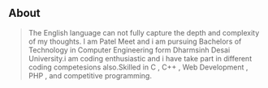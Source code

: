 ## About

> The English language can not fully capture the depth and complexity of my thoughts. 
I am Patel Meet and i am pursuing Bachelors of Technology in Computer Engineering form Dharmsinh Desai University.i am coding enthusiastic and i have take part in different coding competesions also.Skilled in C , C++ , Web Development , PHP , and competitive programming.
